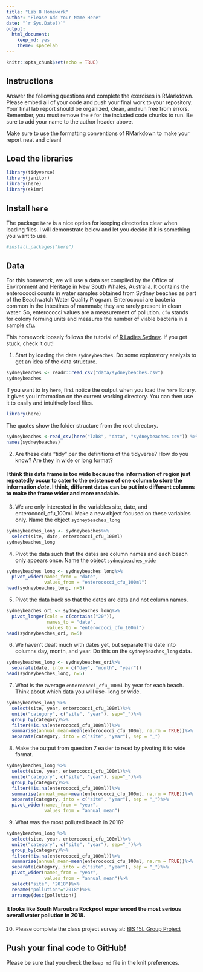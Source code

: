 ```yaml
---
title: "Lab 8 Homework"
author: "Please Add Your Name Here"
date: "`r Sys.Date()`"
output:
  html_document: 
    keep_md: yes
    theme: spacelab
---
```


```r
knitr::opts_chunk$set(echo = TRUE)
```

## Instructions
Answer the following questions and complete the exercises in RMarkdown. Please embed all of your code and push your final work to your repository. Your final lab report should be organized, clean, and run free from errors. Remember, you must remove the `#` for the included code chunks to run. Be sure to add your name to the author header above.  

Make sure to use the formatting conventions of RMarkdown to make your report neat and clean!  

## Load the libraries
```r
library(tidyverse)
library(janitor)
library(here)
library(skimr)
``` 

## Install `here`
The package `here` is a nice option for keeping directories clear when loading files. I will demonstrate below and let you decide if it is something you want to use.  
```r
#install.packages("here")
```

## Data
For this homework, we will use a data set compiled by the Office of Environment and Heritage in New South Whales, Australia. It contains the enterococci counts in water samples obtained from Sydney beaches as part of the Beachwatch Water Quality Program. Enterococci are bacteria common in the intestines of mammals; they are rarely present in clean water. So, enterococci values are a measurement of pollution. `cfu` stands for colony forming units and measures the number of viable bacteria in a sample [cfu](https://en.wikipedia.org/wiki/Colony-forming_unit).   

This homework loosely follows the tutorial of [R Ladies Sydney](https://rladiessydney.org/). If you get stuck, check it out!  

1. Start by loading the data `sydneybeaches`. Do some exploratory analysis to get an idea of the data structure.
```r
sydneybeaches <- readr::read_csv("data/sydneybeaches.csv")
sydneybeaches
```

If you want to try `here`, first notice the output when you load the `here` library. It gives you information on the current working directory. You can then use it to easily and intuitively load files.
```r
library(here)
```

The quotes show the folder structure from the root directory.
```r
sydneybeaches <-read_csv(here("lab8", "data", "sydneybeaches.csv")) %>% janitor::clean_names()
names(sydneybeaches)
```

2. Are these data "tidy" per the definitions of the tidyverse? How do you know? Are they in wide or long format?

#### I think this data frame is too wide because the information of region just repeatedly occur to cater to the existence of one column to store the information *date*. I think, different dates can be put into different columns to make the frame wider and more readable. 

3. We are only interested in the variables site, date, and enterococci_cfu_100ml. Make a new object focused on these variables only. Name the object `sydneybeaches_long`
```r
sydneybeaches_long <- sydneybeaches%>%
  select(site, date, enterococci_cfu_100ml)
sydneybeaches_long
```


4. Pivot the data such that the dates are column names and each beach only appears once. Name the object `sydneybeaches_wide`
```r
sydneybeaches_long <- sydneybeaches_long%>%
  pivot_wider(names_from = "date", 
              values_from = "enterococci_cfu_100ml")
head(sydneybeaches_long, n=5)
```


5. Pivot the data back so that the dates are data and not column names.
```r
sydneybeaches_ori <- sydneybeaches_long%>%
  pivot_longer(cols = c(contains("20")), 
               names_to = "date", 
               values_to = "enterococci_cfu_100ml")
head(sydneybeaches_ori, n=5)
```



6. We haven't dealt much with dates yet, but separate the date into columns day, month, and year. Do this on the `sydneybeaches_long` data.
```r
sydneybeaches_long <- sydneybeaches_ori%>%
  separate(date, into = c("day", "month", "year"))
head(sydneybeaches_long, n=5)
```


7. What is the average `enterococci_cfu_100ml` by year for each beach. Think about which data you will use- long or wide.
```r
sydneybeaches_long %>%
  select(site, year, enterococci_cfu_100ml)%>%
  unite("category", c("site", "year"), sep="_")%>%
  group_by(category)%>%
  filter(!is.na(enterococci_cfu_100ml))%>%
  summarise(annual_mean=mean(enterococci_cfu_100ml, na.rm = TRUE))%>%
  separate(category, into = c("site", "year"), sep = "_")
```


8. Make the output from question 7 easier to read by pivoting it to wide format.
```r
sydneybeaches_long %>%
  select(site, year, enterococci_cfu_100ml)%>%
  unite("category", c("site", "year"), sep="_")%>%
  group_by(category)%>%
  filter(!is.na(enterococci_cfu_100ml))%>%
  summarise(annual_mean=mean(enterococci_cfu_100ml, na.rm = TRUE))%>%
  separate(category, into = c("site", "year"), sep = "_")%>%
  pivot_wider(names_from = "year", 
              values_from = "annual_mean")
```


9. What was the most polluted beach in 2018?
```r
sydneybeaches_long %>%
  select(site, year, enterococci_cfu_100ml)%>%
  unite("category", c("site", "year"), sep="_")%>%
  group_by(category)%>%
  filter(!is.na(enterococci_cfu_100ml))%>%
  summarise(annual_mean=mean(enterococci_cfu_100ml, na.rm = TRUE))%>%
  separate(category, into = c("site", "year"), sep = "_")%>%
  pivot_wider(names_from = "year", 
              values_from = "annual_mean")%>%
  select("site", "2018")%>%
  rename("pollution"="2018")%>%
  arrange(desc(pollution))
```

#### It looks like South Maroubra Rockpool experienced the most serious overall water pollution in 2018. 

10. Please complete the class project survey at: [BIS 15L Group Project](https://forms.gle/H2j69Z3ZtbLH3efW6)


## Push your final code to GitHub!
Please be sure that you check the `keep md` file in the knit preferences.   
